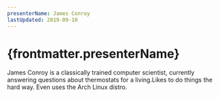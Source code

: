 ```yaml
---
presenterName: James Conroy
lastUpdated: 2019-09-10
---
```


# {frontmatter.presenterName}
James Conroy is a
classically trained computer scientist, currently answering
questions about thermostats for a living.Likes to do things the
hard way. Even uses the Arch Linux distro.
